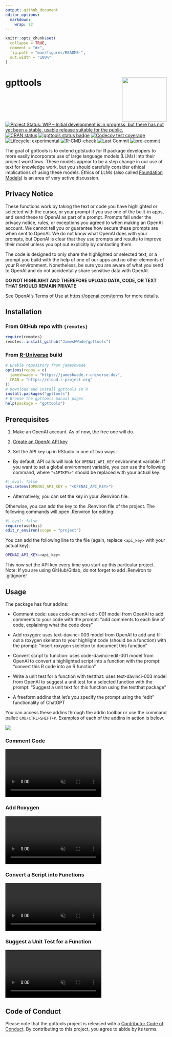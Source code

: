 ```yaml
---
output: github_document
editor_options: 
  markdown: 
    wrap: 72
---
```


<!-- README.md is generated from README.Rmd. Please edit that file -->

```r
knitr::opts_chunk$set(
  collapse = TRUE,
  comment = "#>",
  fig.path = "man/figures/README-",
  out.width = "100%"
)
```

# gpttools <a href="https://jameshwade.github.io/gpttools/"><img src="man/figures/logo.png" align="right" height="139"/></a>

<!-- badges: start -->
[![Project Status: WIP – Initial development is in progress, but there has not yet been a stable, usable release suitable for the public.](https://www.repostatus.org/badges/latest/wip.svg)](https://www.repostatus.org/#wip)
[![CRAN
status](https://www.r-pkg.org/badges/version/gpttools)](https://CRAN.R-project.org/package=gpttools)
[![gpttools status badge](https://jameshwade.r-universe.dev/badges/gpttools)](https://jameshwade.r-universe.dev)
[![Codecov test
coverage](https://codecov.io/gh/JamesHWade/gpttools/branch/main/graph/badge.svg)](https://app.codecov.io/gh/JamesHWade/gpttools?branch=main)
[![Lifecycle:
experimental](https://img.shields.io/badge/lifecycle-experimental-orange.svg)](https://lifecycle.r-lib.org/articles/stages.html#experimental)
[![R-CMD-check](https://github.com/JamesHWade/gpttools/actions/workflows/R-CMD-check.yaml/badge.svg)](https://github.com/JamesHWade/gpttools/actions/workflows/R-CMD-check.yaml)
![Last Commit](https://img.shields.io/github/last-commit/jameshwade/gpttools)
[![pre-commit](https://img.shields.io/badge/pre--commit-enabled-brightgreen?logo=pre-commit)](https://github.com/pre-commit/pre-commit)
<!-- badges: end -->

The goal of gpttools is to extend gptstudio for R package developers to
more easily incorporate use of large language models (LLMs) into their
project workflows. These models appear to be a step change in our use of
text for knowledge work, but you should carefully consider ethical
implications of using these models. Ethics of LLMs (also called
[Foundation Models](https://arxiv.org/abs/2108.07258)) is an area of
very active discussion.

## Privacy Notice

These functions work by taking the text or code you have highlighted or selected with the
cursor, or your prompt if you use one of the built-in apps, and send these to OpenAI as part
of a prompt. Prompts fall under the privacy notice, rules, or exceptions you agreed to when
making an OpenAI account. We cannot tell you or guarantee how secure these prompts are when
sent to OpenAI. We do not know what OpenAI does with your prompts, but OpenAI is clear that
they use prompts and results to improve their model unless you opt out explicitly by
contacting them.

The code is designed to only share the highlighted or selected text, or a prompt you build
with the help of one of our apps and no other elements of your R environment. Nonetheless, be sure you are aware of what you send to OpenAI and do not accidentally share sensitive data with
OpenAI.

**DO NOT HIGHLIGHT AND THEREFORE UPLOAD DATA, CODE, OR TEXT THAT SHOULD REMAIN PRIVATE**

See OpenAI's Terms of Use at <https://openai.com/terms> for more details.

## Installation

### From GitHub repo with `{remotes}`

``` r
require(remotes)
remotes::install_github("JamesHWade/gpttools")
```

### From [R-Universe](https://r-universe.dev/) build

``` r
# Enable repository from jameshwade
options(repos = c(
  jameshwade = "https://jameshwade.r-universe.dev",
  CRAN = "https://cloud.r-project.org"
))
# Download and install gpttools in R
install.packages("gpttools")
# Browse the gpttools manual pages
help(package = "gpttools")
```


## Prerequisites

1.  Make an OpenAI account. As of now, the free one will do.

2.  [Create an OpenAI API key](https://beta.openai.com/account/api-keys)

3.  Set the API key up in RStudio in one of two ways:

-   By default, API calls will look for `OPENAI_API_KEY`
environment variable. If you want to set a global environment
variable, you can use the following command, where `"<APIKEY>"`
should be replaced with your actual key:

```r
#| eval: false
Sys.setenv(OPENAI_API_KEY = "<OPENAI_API_KEY>")
```

-   Alternatively, you can set the key in your .Renviron file.

Otherwise, you can add the key to the .Renviron file of the project. The
following commands will open .Renviron for editing:

```r
#| eval: false
require(usethis)
edit_r_environ(scope = "project")
```

You can add the following line to the file (again, replace
`<api_key>` with your actual
key):

``` bash
OPENAI_API_KEY=<api_key>
```

This now set the API key every time you start up this particular
project. Note: If you are using GitHub/Gitlab, do not forget to add
.Renviron to .gitignore!

## Usage

The package has four addins:

-   Comment code: uses code-davinci-edit-001 model from OpenAI to add
comments to your code with the prompt: "add comments to each line of
code, explaining what the code does"

-   Add roxygen: uses text-davinci-003 model from OpenAI to add and fill
out a roxygen skeleton to your highlight code (should be a function)
with the prompt: "insert roxygen skeleton to document this function"

-   Convert script to function: uses code-davinci-edit-001 model from
OpenAI to convert a highlighted script into a function with the
prompt: "convert this R code into an R function"

-   Write a unit test for a function with testthat: uses
text-davinci-003 model from OpenAI to suggest a unit test for a
selected function with the prompt: "Suggest a unit text for this
function using the testthat package"

-   A freeform addins that let's you specify the prompt using the "edit"
functionality of ChatGPT

You can access these addins through the addin toolbar or use the command
pallet: `CMD/CTRL+SHIFT+P`. Examples of each of the addins in action is
below.

![](man/figures/image-1429395462.png)

### Comment Code

<video src="https://user-images.githubusercontent.com/6314313/209890944-3d6a00fa-2d8c-4df7-8a11-f5a5ec3a1391.mov" data-canonical-src="https://user-images.githubusercontent.com/6314313/209890944-3d6a00fa-2d8c-4df7-8a11-f5a5ec3a1391.mov" controls="controls" muted="muted" class="d-block rounded-bottom-2 width-fit" style="max-height:640px;">

</video>

### Add Roxygen

<video src="https://user-images.githubusercontent.com/6314313/209890939-ebd7afea-7d68-40b4-b482-b3fe51485ab1.mov" data-canonical-src="https://user-images.githubusercontent.com/6314313/209890939-ebd7afea-7d68-40b4-b482-b3fe51485ab1.mov" controls="controls" muted="muted" class="d-block rounded-bottom-2 width-fit" style="max-height:640px;">

</video>

### Convert a Script into Functions

<video src="https://user-images.githubusercontent.com/6314313/209890949-4da2bdd7-bcac-4769-9b11-7759b4abb760.mov" data-canonical-src="https://user-images.githubusercontent.com/6314313/209890949-4da2bdd7-bcac-4769-9b11-7759b4abb760.mov" controls="controls" muted="muted" class="d-block rounded-bottom-2 width-fit" style="max-height:640px;">

</video>

### Suggest a Unit Test for a Function

<video src="https://user-images.githubusercontent.com/6314313/209890959-fca623d9-5e8e-463c-ac64-80f3db9875d9.mov" data-canonical-src="https://user-images.githubusercontent.com/6314313/209890959-fca623d9-5e8e-463c-ac64-80f3db9875d9.mov" controls="controls" muted="muted" class="d-block rounded-bottom-2 width-fit" style="max-height:640px;">

</video>

## Code of Conduct

Please note that the gpttools project is released with a [Contributor
Code of
Conduct](https://jameshwade.github.io/gpttools/CODE_OF_CONDUCT.html). By
contributing to this project, you agree to abide by its terms.

